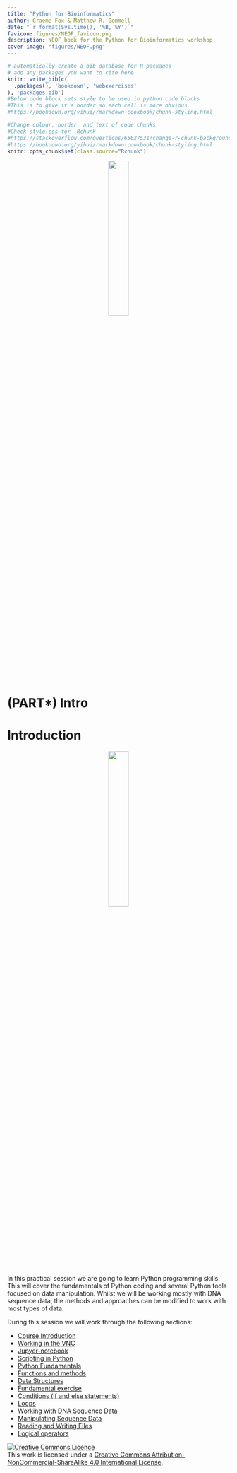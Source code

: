 ```yaml
---
title: "Python for Bioinformatics"
author: Graeme Fox & Matthew R. Gemmell
date: "`r format(Sys.time(), '%B, %Y')`"
favicon: figures/NEOF_favicon.png
description: NEOF book for the Python for Bioinformatics workshop
cover-image: "figures/NEOF.png"
---
```


```r
# automatically create a bib database for R packages
# add any packages you want to cite here
knitr::write_bib(c(
  .packages(), 'bookdown', 'webexercises'
), 'packages.bib')
#Below code block sets style to be used in python code blocks
#This is to give it a border so each cell is more obvious
#https://bookdown.org/yihui/rmarkdown-cookbook/chunk-styling.html
```

```r
#Change colour, border, and text of code chunks
#Check style.css for .Rchunk
#https://stackoverflow.com/questions/65627531/change-r-chunk-background-color-in-bookdown-gitbook
#https://bookdown.org/yihui/rmarkdown-cookbook/chunk-styling.html
knitr::opts_chunk$set(class.source="Rchunk") 
```

<center>![](figures/NEOF_logo.png){width=30%}</center>

# (PART\*) Intro {-}

# Introduction

<center>![](figures/python.png){width=30%}</center>

In this practical session we are going to learn Python programming skills. This will cover the fundamentals of Python coding and several Python tools focused on data manipulation. Whilst we will be working mostly with DNA sequence data, the methods and approaches can be modified to work with most types of data.

During this session we will work through the following sections:

- [Course Introduction](#intro)
- [Working in the VNC](#cluster)
- [Jupyer-notebook](#jupyter)
- [Scripting in Python](#scripting)
- [Python Fundamentals](#python_fundamentals)
- [Functions and methods](#functions_methods)
- [Data Structures](#data_structures)
- [Fundamental exercise](#fundamental_exercise)
- [Conditions (if and else statements)](#python_conditions)
- [Loops](#loops)
- [Working with DNA Sequence Data](#reading_seq_data)
- [Manipulating Sequence Data](#modify_dna_data)
- [Reading and Writing Files](#reading_writing)
- [Logical operators](#logical_operators)

<a rel="license" href="http://creativecommons.org/licenses/by-nc-sa/4.0/"><img alt="Creative Commons Licence" style="border-width:0" src="https://i.creativecommons.org/l/by-nc-sa/4.0/88x31.png" /></a><br />This work is licensed under a <a rel="license" href="http://creativecommons.org/licenses/by-nc-sa/4.0/">Creative Commons Attribution-NonCommercial-ShareAlike 4.0 International License</a>.